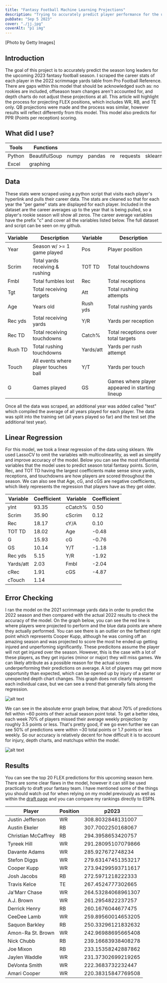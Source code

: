 ```yaml
---
title: "Fantasy Football Machine Learning Projections"
description: "Trying to accurately predict player performance for the upcoming season"
pubDate: "Sep 5 2023"
cover: "./jj.jpg"
coverAlt: "p1 img"
---
```


[Photo by Getty Images]

## Introduction

The goal of this project is to accurately predict the season long leaders for the upcoming
2023 fantasy football season. I scraped the career stats of each player in the 2022 scrimmage 
yards table from Pro Football Reference. There are gaps within this model that should be acknowledged 
such as: no rookies are included, offseason team changes aren't accounted for, and depth charts do not 
adjust these projections at all. This article will highlight the process for projecting FLEX positions, 
which includes WR, RB, and TE only. QB projections were made and the process was similar, however 
results will reflect differently from this model. This model also predicts for PPR (Points per reception) scoring.

## What did I use?

| Tools | Functions |  |  |  |  |  |
| --- | --- | --- | --- | --- | --- | --- |
| Python | BeautifulSoup | numpy | pandas | re | requests | sklearn |  
| Excel | graphing |  |  |  |  |  |

## Data

These stats were scraped using a python script that visits each player's hyperlink and pulls their
career data. The stats are cleaned so that for each year the "per game" stats are displayed for
each player. Included in the dataset are the career averages up to the year that is being pulled,
so a player's rookie season will show all zeros. The career average variables have the prefix "c"
and cover all the variables listed below. The full dataset and script can be seen on my github.

| Variable | Description | Variable | Description |
| --- | --- | --- | --- |
| Year | Season w/ >= 1 game played | Pos | Player position |
| Scrim | Total yards receiving & rushing | TOT TD | Total touchdowns |
| Fmbl | Total fumbles lost | Rec | Total receptions |
| Tgt | Total receiving targets | Att | Total rushing attempts |
| Age | Years old | Rush yds | Total rushing yards |
| Rec yds | Total receiving yards | Y/R | Yards per reception |
| Rec TD | Total receiving touchdowns | Catch% | Total receptions over total targets |
| Rush TD | Total rushing touchdowns | Yards/att | Yards per rush attempt |
| Touch | All events where player touches ball | Y/T | Yards per touch |
| G | Games played | GS | Games where player appeared in starting lineup |

Once all the data was scraped, an additional year was added called "test" which compiled the average
of all years played for each player. The data was split into the training set (all years played so far)
and the test set (the additional test year).

## Linear Regression

For this model, we took a linear regression of the data using sklearn. We used LassoCV to omit the 
variables with multicolinearlity, as well as simplify and improve accuracy of the model. Below you
can see the most influential variables that the model uses to predict season total fantasy points.
Scrim, Rec, and TOT TD having the largest coefficients make sense since yards, receptions, and 
touchdowns are how players are scored throughout the season. We can also see that Age, cG, and cGS
are negative coefficients, which likely represents the regression that players have as they get older.

| Variable | Coefficient | Variable | Coefficient |
|------|-------|------|-------|
| yInt | 93.35 | cCatch% | 0.50 |
| Scrim | 35.90 | cScrim | 0.12 |
| Rec | 18.17 | cY/A | 0.10 |
| TOT TD | 18.02 | Age | -0.48 |
| G | 15.93 | cG | -0.76 |
| GS | 10.14 | Y/T | -1.18 |
| Rec yds | 5.15 | Y/R | -1.92 |
| Yards/att | 2.03 | Fmbl | -2.04 |
| cRec | 1.91 | cGS | -4.87 |
| cTouch | 1.14 |

## Error Checking

I ran the model on the 2021 scrimmage yards data in order to predict the 2022 season and then compared with the
actual 2022 results to check the accuracy of the model. On the graph below, you can see the red line is where
players were projected to perform and the blue data points are where they actually performed. You can see there
is an outlier on the farthest right point which represents Cooper Kupp, although he was coming off an amazing season
and was projected to score the most he ended up getting injured and unperfoming significantly. These predicitons assume the
player will not get injured over the season. However, this is the case with a lot of these players, as they get injuries 
(minor or major) they will miss games. We can likely attribute as a possible reason for the actual scores underperforming 
their predictions on average. A lot of players may get more opportunity than expected, which can be opened up by injury
of a starter or unexpected depth chart changes. This graph does not clearly represent each individual case, but we can see 
a trend that generally falls along the regression.

![alt text](./fproj.png)

We can see in the absolute error graph below, that about 70% of predictions fell within ~60 points of their actual season 
point total. To get a better idea, each week 70% of players missed their average weekly projection by roughly 3.5 points or less.
That's pretty good, if we go even further we can see 50% of predictions were within ~30 total points or 1.7 points or less weekly.
So our accuracy is relatively decent for how difficult it is to account for injury, depth charts, and matchups within the model.

![alt text](./fabse.png)

## Results

You can see the top 20 FLEX predictions for this upcoming season here. There are some clear flaws in the model, however it can still
be used practically to draft your fantasy team. I have mentioned some of the things you should watch out for when relying on my
model previously as well as within the [draft page](https://ishqup.github.io/draft/) and you can compare my rankings directly to ESPN.

| Player | Position | p2023 |
|--------|----------|-------|
| Justin Jefferson | WR | 308.8032848131007 |
| Austin Ekeler | RB | 307.7002250168067 |
| Christian McCaffrey | RB | 294.3958653420757 |
| Tyreek Hill | WR | 291.28095107079866 |
| Davante Adams | WR | 285.927672748234 |
| Stefon Diggs | WR | 279.63147451353217 |
| Cooper Kupp | WR | 273.94299593711617 |
| Josh Jacobs | RB | 272.5971218222333 |
| Travis Kelce | TE | 267.4524777302665 |
| Ja'Marr Chase | WR | 264.53284068961307 |
| A.J. Brown | WR | 261.2954822237257 |
| Derrick Henry  | RB | 260.1676044677475 |
| CeeDee Lamb | WR | 259.89560014653205 |
| Saquon Barkley | RB | 250.33296121832632 |
| Amon-Ra St. Brown | WR | 242.96988695665408 |
| Nick Chubb | RB | 239.16683938408278 |
| Joe Mixon | RB | 233.15358242887862 |
| Jaylen Waddle | WR | 231.37302699219265 |
| DeVonta Smith | WR | 222.3683732232447 |
| Amari Cooper | WR | 220.38315847769508 |

